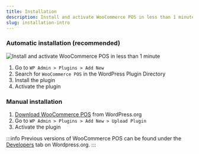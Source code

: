 ```yaml
---
title: Installation
description: Install and activate WooCommerce POS in less than 1 minute
slug: installation-intro
---
```


### Automatic installation (recommended)

![](https://wcpos.com/wp-content/uploads/2016/06/wcpos-install.gif "Install and activate WooCommerce POS in less than 1 minute")

1. Go to `WP Admin > Plugins > Add New`
2. Search for `WooCommerce POS` in the WordPress Plugin Directory
3. Install the plugin
4. Activate the plugin

### Manual installation

1. [Download WooCommerce POS](https://wordpress.org/plugins/woocommerce-pos/) from WordPress.org
2. Go to `WP Admin > Plugins > Add New > Upload Plugin`
3. Activate the plugin

:::info
Previous versions of WooCommerce POS can be found under the [Developers](https://wordpress.org/plugins/woocommerce-pos/developers/) tab on Wordpress.org.
:::
